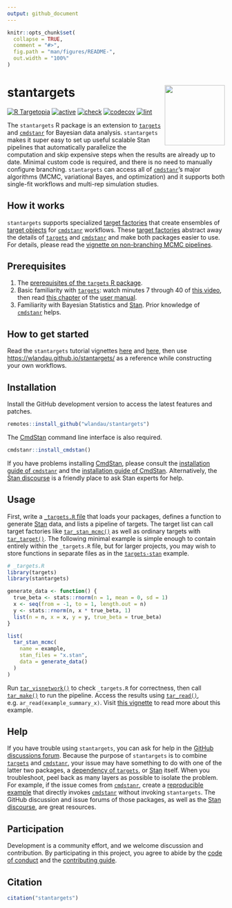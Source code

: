```yaml
---
output: github_document
---
```


```r
knitr::opts_chunk$set(
  collapse = TRUE,
  comment = "#>",
  fig.path = "man/figures/README-",
  out.width = "100%"
)
```

# stantargets <img src='man/figures/logo.png' align="right" height="139"/>

[![R Targetopia](https://img.shields.io/badge/R_Targetopia-member-blue?style=flat&labelColor=gray)](https://wlandau.github.io/targetopia/)
<!--
[![cran](http://www.r-pkg.org/badges/version/stantargets)](https://cran.r-project.org/package=stantargets)
-->
[![active](https://www.repostatus.org/badges/latest/active.svg)](https://www.repostatus.org/#active)
[![check](https://github.com/wlandau/stantargets/workflows/check/badge.svg)](https://github.com/wlandau/stantargets/actions?query=workflow%3Acheck)
[![codecov](https://codecov.io/gh/wlandau/stantargets/branch/main/graph/badge.svg?token=3T5DlLwUVl)](https://codecov.io/gh/wlandau/stantargets)
[![lint](https://github.com/wlandau/stantargets/workflows/lint/badge.svg)](https://github.com/wlandau/stantargets/actions?query=workflow%3Alint)

The `stantargets` R package is an extension to [`targets`](https://docs.ropensci.org/targets/) and [`cmdstanr`](https://github.com/stan-dev/cmdstanr) for Bayesian data analysis. `stantargets` makes it super easy to set up useful scalable Stan pipelines that automatically parallelize the computation and skip expensive steps when the results are already up to date. Minimal custom code is required, and there is no need to manually configure branching. `stantargets` can access all of [`cmdstanr`](https://github.com/stan-dev/cmdstanr)'s major algorithms (MCMC, variational Bayes, and optimization) and it supports both single-fit workflows and multi-rep simulation studies.

## How it works

`stantargets` supports specialized [target factories](https://ropensci.org/blog/2021/02/03/targets/#target-factories) that create ensembles of [target objects](https://docs.ropensci.org/targets/reference/tar_target.html) for [`cmdstanr`](https://github.com/stan-dev/cmdstanr) workflows. These [target factories](https://ropensci.org/blog/2021/02/03/targets/#target-factories) abstract away the details of [`targets`](https://docs.ropensci.org/targets/) and [`cmdstanr`](https://github.com/stan-dev/cmdstanr) and make both packages easier to use. For details, please read the [vignette on non-branching MCMC pipelines](https://wlandau.github.io/stantargets/articles/mcmc.html).

## Prerequisites

1. The [prerequisites of the `targets` R package](https://docs.ropensci.org/targets/index.html#prerequisites).
1. Basic familiarity with [`targets`](https://docs.ropensci.org/targets/): watch minutes 7 through 40 of [this video](https://youtu.be/Gqn7Xn4d5NI?t=439), then read [this chapter](https://books.ropensci.org/targets/walkthrough.html) of the [user manual](https://books.ropensci.org/targets/).
1. Familiarity with Bayesian Statistics and [Stan](https://mc-stan.org/). Prior knowledge of [`cmdstanr`](https://mc-stan.org/cmdstanr/) helps.

## How to get started

Read the `stantargets` tutorial vignettes [here](https://wlandau.github.io/stantargets/articles/mcmc.html) and [here](https://wlandau.github.io/stantargets/articles/mcmc_rep.html), then use <https://wlandau.github.io/stantargets/> as a reference while constructing your own workflows.

## Installation

Install the GitHub development version to access the latest features and patches.

```r
remotes::install_github("wlandau/stantargets")
```

The [CmdStan](https://github.com/stan-dev/cmdstan) command line interface is also required.

```r
cmdstanr::install_cmdstan()
```

If you have problems installing [CmdStan](https://github.com/stan-dev/cmdstan), please consult the [installation guide of `cmdstanr`](https://mc-stan.org/cmdstanr/articles/cmdstanr.html) and the [installation guide of CmdStan](https://mc-stan.org/docs/2_26/cmdstan-guide/cmdstan-installation.html). Alternatively, the [Stan discourse](https://discourse.mc-stan.org) is a friendly place to ask Stan experts for help.

## Usage

First, write a [`_targets.R` file](https://books.ropensci.org/targets/walkthrough.html) that loads your packages, defines a function to generate [Stan](https://mc-stan.org/) data, and lists a pipeline of targets. The target list can call target factories like [`tar_stan_mcmc()`](https://wlandau.github.io/stantargets/reference/tar_stan_mcmc.html) as well as ordinary targets with [`tar_target()`](https://docs.ropensci.org/targets/reference/tar_target.html). The following minimal example is simple enough to contain entirely within the `_targets.R` file, but for larger projects, you may wish to store functions in separate files as in the [`targets-stan`](https://github.com/wlandau/targets-stan) example.

```r
# _targets.R
library(targets)
library(stantargets)

generate_data <- function() {
  true_beta <- stats::rnorm(n = 1, mean = 0, sd = 1)
  x <- seq(from = -1, to = 1, length.out = n)
  y <- stats::rnorm(n, x * true_beta, 1)
  list(n = n, x = x, y = y, true_beta = true_beta)
}

list(
  tar_stan_mcmc(
    name = example,
    stan_files = "x.stan",
    data = generate_data()
  )
)
```

Run [`tar_visnetwork()`](https://docs.ropensci.org/targets/reference/tar_visnetwork.html) to check `_targets.R` for correctness, then call [`tar_make()`](https://docs.ropensci.org/targets/reference/tar_make.html) to run the pipeline. Access the results using [`tar_read()`](https://docs.ropensci.org/targets/reference/tar_read.html), e.g. `ar_read(example_summary_x)`. Visit [this vignette](https://wlandau.github.io/stantargets/articles/mcmc.html) to read more about this example.

## Help

If you have trouble using `stantargets`, you can ask for help in the [GitHub discussions forum](https://github.com/wlandau/stantargets/discussions/categories/help). Because the purpose of `stantargets` is to combine [`targets`](https://docs.ropensci.org/targets/) and [`cmdstanr`](https://github.com/stan-dev/cmdstanr), your issue may have something to do with one of the latter two packages, a [dependency of `targets`](https://github.com/ropensci/targets/blob/4e3ef2a6c986f558a25e544416f480fc01236b6b/DESCRIPTION#L49-L88), or [Stan](https://mc-stan.org) itself. When you troubleshoot, peel back as many layers as possible to isolate the problem. For example, if the issue comes from [`cmdstanr`](https://github.com/stan-dev/cmdstanr), create a [reproducible example](https://reprex.tidyverse.org) that directly invokes [`cmdstanr`](https://github.com/stan-dev/cmdstanr) without invoking `stantargets`. The GitHub discussion and issue forums of those packages, as well as the [Stan discourse](https://discourse.mc-stan.org), are great resources.

## Participation

Development is a community effort, and we welcome discussion and contribution. By participating in this project, you agree to abide by the [code of conduct](https://github.com/wlandau/stantargets/blob/main/CODE_OF_CONDUCT.md) and the [contributing guide](https://github.com/wlandau/stantargets/blob/main/CONTRIBUTING.md).

## Citation

```r
citation("stantargets")
```
